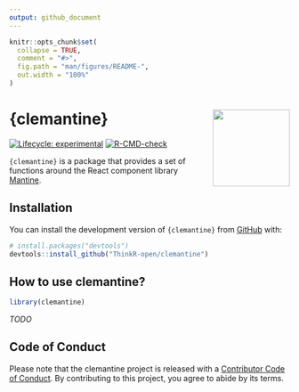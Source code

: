 ```yaml
---
output: github_document
---
```


<!-- README.md is generated from README.Rmd. Please edit that file -->

```r
knitr::opts_chunk$set(
  collapse = TRUE,
  comment = "#>",
  fig.path = "man/figures/README-",
  out.width = "100%"
)
```

# {clemantine} <img src="man/figures/logo.png" align="right" height="138" alt="" />

<!-- badges: start -->
[![Lifecycle: experimental](https://img.shields.io/badge/lifecycle-experimental-orange.svg)](https://lifecycle.r-lib.org/articles/stages.html#experimental)
[![R-CMD-check](https://github.com/ThinkR-open/clemantine/actions/workflows/R-CMD-check.yaml/badge.svg)](https://github.com/ThinkR-open/clemantine/actions/workflows/R-CMD-check.yaml)
<!-- badges: end -->

`{clemantine}` is a package that provides a set of functions around the React component library [Mantine](https://mantine.dev/).

## Installation

You can install the development version of `{clemantine}` from [GitHub](https://github.com/) with:

```r
# install.packages("devtools")
devtools::install_github("ThinkR-open/clemantine")
```

## How to use clemantine?

```r
library(clemantine)
```

_TODO_

## Code of Conduct

Please note that the clemantine project is released with a [Contributor Code of Conduct](https://contributor-covenant.org/version/2/1/CODE_OF_CONDUCT.html). By contributing to this project, you agree to abide by its terms.
